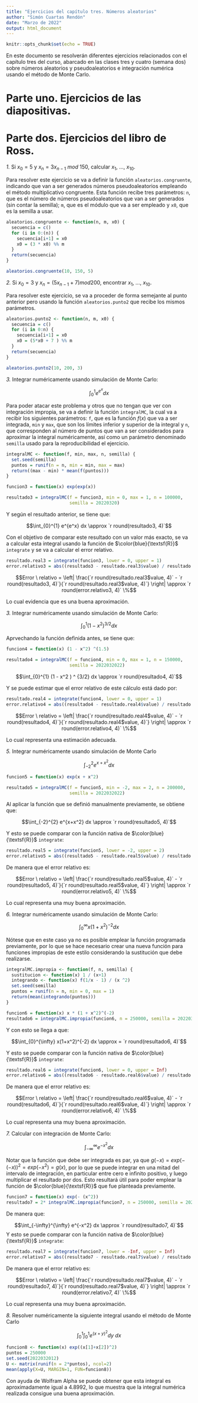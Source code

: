 ```yaml
---
title: "Ejercicios del capítulo tres. Números aleatorios"
author: "Simón Cuartas Rendón"
date: "Marzo de 2022"
output: html_document
---
```


```r
knitr::opts_chunk$set(echo = TRUE)
```

En este documento se resolverán diferentes ejercicios relacionados con el capítulo tres del curso, abarcado en las clases tres y cuatro (semana dos) sobre números aleatorios y pseudoaleatorios e integración numérica usando el método de Monte Carlo.

# Parte uno. Ejercicios de las diapositivas.

# Parte dos. Ejercicios del libro de Ross.

*1.*  Si $x_0 = 5$ y $x_n = 3 x_{n-1} \ mod \ 150$, calcular $x_1, \ …, \ x_{10}$.

Para resolver este ejercicio se va a definir la función `aleatorios.congruente`, indicando que van a ser generados números pseudoaleatorios empleando el método multiplicativo congruente. Esta función recibe tres parámetros: `n`, que es el número de números pseudoaleatorios que van a ser generados (sin contar la semilla); `m`, que es el módulo que va a ser empleado y `x0`, que es la semilla a usar.

```r
aleatorios.congruente <- function(n, m, x0) {
  secuencia = c()
  for (i in 0:(n)) {
    secuencia[i+1] = x0
    x0 = (3 * x0) %% m
  }
  return(secuencia)
}

aleatorios.congruente(10, 150, 5)
```

*2.* Si $x_0 = 3$ y $x_n = (5x_{n-1} + 7) mod 200$, encontrar $x_1, \ …, \ x_{10}$.

Para resolver este ejercicio, se va a proceder de forma semejante al punto anterior pero usando la función `aleatorios.punto2` que recibe los mismos parámetros.

```r
aleatorios.punto2 <- function(n, m, x0) {
  secuencia = c()
  for (i in 0:n) {
    secuencia[i+1] = x0
    x0 = (5*x0 + 7 ) %% m
  }
  return(secuencia)
}

aleatorios.punto2(10, 200, 3)
```

*3.* Integrar numéricamente usando simulación de Monte Carlo:

$$\int_{0}^{1} e^{e^x} dx$$

Para poder atacar este problema y otros que no tengan que ver con integración impropia, se va a definir la función `integralMC`, la cual va a recibir los siguientes parámetros: `f`, que es la función $f(x)$ que va a ser integrada, `min` y `max`, que son los límites inferior y superior de la integral y `n`, que corresponden al número de puntos que van a ser considerados para aproximar la integral numéricamente, así como un parámetro denominado `semilla` usado para la reproducibilidad el ejercicio.

```r
integralMC <- function(f, min, max, n, semilla) {
  set.seed(semilla)
  puntos = runif(n = n, min = min, max = max)
  return((max - min) * mean(f(puntos)))
}
```

```r
funcion3 = function(x) exp(exp(x))

resultado3 = integralMC(f = funcion3, min = 0, max = 1, n = 100000,
                        semilla = 20220320)
```

Y según el resultado anterior, se tiene que:

$$\int_{0}^{1} e^{e^x} dx \approx `r round(resultado3, 4)`$$

Con el objetivo de comparar este resultado con un valor más exacto, se va a calcular esta integral usando la función de $\color{blue}{\textsf{R}}$ `integrate` y se va a calcular el error relativo.

```r
resultado.real3 = integrate(funcion3, lower = 0, upper = 1)
error.relativo3 = abs((resultado3 - resultado.real3$value) / resultado.real3$value) * 100
```

$$Error \ relativo = \left| \frac{`r round(resultado.real3$value, 4)` - `r round(resultado3, 4)`}{`r round(resultado.real3$value, 4)`} \right| \approx `r round(error.relativo3, 4)` \%$$

Lo cual evidencia que es una buena aproximación.

*3.* Integrar numéricamente usando simulación de Monte Carlo:

$$\int_{0}^{1} (1 - x^2 ) ^ {3/2} dx$$

Aprvechando la función definida antes, se tiene que:

```r
funcion4 = function(x) (1 - x^2) ^(1.5)

resultado4 = integralMC(f = funcion4, min = 0, max = 1, n = 150000,
                        semilla = 2022032022)
```

$$\int_{0}^{1} (1 - x^2 ) ^ {3/2} dx \approx `r round(resultado4, 4)`$$

Y se puede estimar que el error relativo de este cálculo está dado por:

```r
resultado.real4 = integrate(funcion4, lower = 0, upper = 1)
error.relativo4 = abs((resultado4 - resultado.real4$value) / resultado.real4$value) * 100
```

$$Error \ relativo = \left| \frac{`r round(resultado.real4$value, 4)` - `r round(resultado4, 4)`}{`r round(resultado.real4$value, 4)`} \right| \approx `r round(error.relativo4, 4)` \%$$

Lo cual representa una estimación adecuada.

*5.* Integrar numéricamente usando simulación de Monte Carlo

$$\int_{-2}^{2} e^{x+x^2} dx$$

```r
funcion5 = function(x) exp(x + x^2)

resultado5 = integralMC(f = funcion5, min = -2, max = 2, n = 200000,
                        semilla = 2022032022)
```

Al aplicar la función que se definió manualmente previamente, se obtiene que:

$$\int_{-2}^{2} e^{x+x^2} dx \approx `r round(resultado5, 4)`$$

Y esto se puede comparar con la función nativa de $\color{blue}{\textsf{R}}$ `integrate`:

```r
resultado.real5 = integrate(funcion5, lower = -2, upper = 2)
error.relativo5 = abs((resultado5 - resultado.real5$value) / resultado.real5$value) * 100
```

De manera que el error relativo es:

$$Error \ relativo = \left| \frac{`r round(resultado.real5$value, 4)` - `r round(resultado5, 4)`}{`r round(resultado.real5$value, 4)`} \right| \approx `r round(error.relativo5, 4)` \%$$

Lo cual representa una muy buena aproximación.

*6.* Integrar numéricamente usando simulación de Monte Carlo:

$$\int_{0}^{\infty} x(1+x^2)^{-2} dx$$

Nótese que en este caso ya no es posible emplear la función programada previamente, por lo que se hace necesario crear una nueva función para funciones impropias de este estilo considerando la sustitución que debe realizarse.

```r
integralMC.impropia <- function(f, n, semilla) {
  sustitucion <- function(x) 1 / (x+1)
  integrando <- function(x) f(1/x - 1) / (x ^2)
  set.seed(semilla)
  puntos = runif(n = n, min = 0, max = 1)
  return(mean(integrando(puntos)))
}
```

```r
funcion6 = function(x) x * (1 + x^2)^(-2)
resultado6 = integralMC.impropia(funcion6, n = 250000, semilla = 2022032010)
```

Y con esto se llega a que:

$$\int_{0}^{\infty} x(1+x^2)^{-2} dx \approx = `r round(resultado6, 4)`$$


Y esto se puede comparar con la función nativa de $\color{blue}{\textsf{R}}$ `integrate`:

```r
resultado.real6 = integrate(funcion6, lower = 0, upper = Inf)
error.relativo6 = abs((resultado6 - resultado.real6$value) / resultado.real6$value) * 100
```

De manera que el error relativo es:

$$Error \ relativo = \left| \frac{`r round(resultado.real6$value, 4)` - `r round(resultado6, 4)`}{`r round(resultado.real6$value, 4)`} \right| \approx `r round(error.relativo6, 4)` \%$$

Lo cual representa una muy buena aproximación.

*7.* Calcular con integración de Monte Carlo:

$$ \int_{-\infty}^{\infty} e^{-x^2} dx$$

Notar que la función que debe ser integrada es par, ya que $g(-x) = exp(- (-x))^2 = exp(-x^2)=g(x)$, por lo que se puede integrar en una mitad del intervalo de integración, en particular entre cero e infinito positivo, y luego multiplicar el resultado por dos. Esto resultará útil para poder emplear la función de $\color{blue}{\textsf{R}}$ que fue planteada previamente.

```r
funcion7 = function(x) exp(- (x^2))
resultado7 = 2* integralMC.impropia(funcion7, n = 250000, semilla = 20220320)
```

De manera que:

$$\int_{-\infty}^{\infty} e^{-x^2} dx \approx `r round(resultado7, 4)`$$
Y esto se puede comparar con la función nativa de $\color{blue}{\textsf{R}}$ `integrate`:

```r
resultado.real7 = integrate(funcion7, lower = -Inf, upper = Inf)
error.relativo7 = abs((resultado7 - resultado.real7$value) / resultado.real7$value) * 100
```

De manera que el error relativo es:

$$Error \ relativo = \left| \frac{`r round(resultado.real7$value, 4)` - `r round(resultado7, 4)`}{`r round(resultado.real7$value, 4)`} \right| \approx `r round(error.relativo7, 4)` \%$$

Lo cual representa una muy buena aproximación.

*8.* Resolver numéricamente la siguiente integral usando el método de Monte Carlo

$$\int_{0}^{1} \int_{0}^{1} e^{(x+y)^2} dy \ dx$$

```r
funcion8 <- function(x) exp((x[1]+x[2])^2)
puntos = 250000
set.seed(2022032012)
U <- matrix(runif(n = 2*puntos), ncol=2)
mean(apply(X=U, MARGIN=1, FUN=funcion8))
```
 
Con ayuda de Wolfram Alpha se puede obtener que esta integral es aproximadamente igual a 4.8992, lo que muestra que la integral numérica realizada consigue una buena aproximación.

